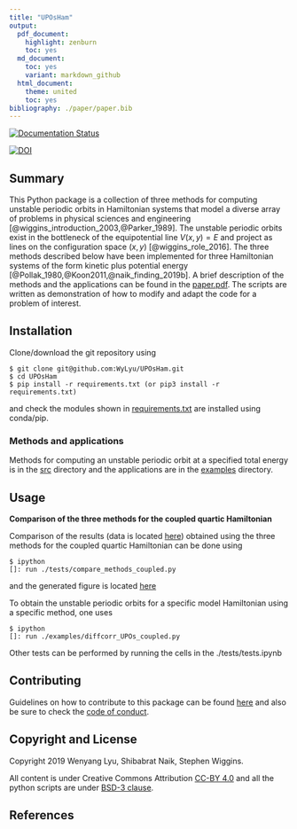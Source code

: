 ```yaml
---
title: "UPOsHam"
output:
  pdf_document:
    highlight: zenburn
    toc: yes
  md_document:
    toc: yes
    variant: markdown_github
  html_document:
    theme: united
    toc: yes
bibliography: ./paper/paper.bib
---
```


[![Documentation Status](https://readthedocs.org/projects/uposham/badge/?version=latest)](https://uposham.readthedocs.io/en/latest/?badge=latest)
      
[![DOI](https://zenodo.org/badge/DOI/10.5281/zenodo.3373396.svg)](https://doi.org/10.5281/zenodo.3373396)

## Summary

This Python package is a collection of three methods for computing unstable periodic orbits in Hamiltonian systems that model a diverse array of problems in physical sciences and engineering [@wiggins_introduction_2003,@Parker_1989]. The unstable periodic orbits exist in the bottleneck of the equipotential line $V(x,y) = E$ and project as lines on the configuration space $(x,y)$ [@wiggins_role_2016]. The three methods described below have been implemented for three Hamiltonian systems of the form kinetic plus potential energy [@Pollak_1980,@Koon2011,@naik_finding_2019b]. A brief description of the methods and the applications can be found in the [paper.pdf](https://github.com/WyLyu/UPOsHam/tree/master/paper/paper.pdf). The scripts are written as demonstration of how to modify and adapt the code for a problem of interest. 

## Installation

Clone/download the git repository using
```git
$ git clone git@github.com:WyLyu/UPOsHam.git
$ cd UPOsHam
$ pip install -r requirements.txt (or pip3 install -r requirements.txt)
```
and check the modules shown in [requirements.txt](https://github.com/WyLyu/UPOsHam/tree/master/requirements.txt) are installed using conda/pip. 

### Methods and applications

Methods for computing an unstable periodic orbit at a specified total energy is in the [src](src/) directory and the applications are in the [examples](examples/) directory.


## Usage

__Comparison of the three methods for the coupled quartic Hamiltonian__

Comparison of the results (data is located [here](https://github.com/WyLyu/UPOsHam/tree/master/data)) obtained using the three methods for the coupled quartic Hamiltonian can be done using

```
$ ipython
[]: run ./tests/compare_methods_coupled.py
```
and the generated figure is located [here](tests/comparison_coupled.pdf)

To obtain the unstable periodic orbits for a specific model Hamiltonian using a specific method, one uses

```
$ ipython
[]: run ./examples/diffcorr_UPOs_coupled.py
```

Other tests can be performed by running the cells in the ./tests/tests.ipynb

## Contributing

Guidelines on how to contribute to this package can be found  [here](https://github.com/WyLyu/UPOsHam/blob/master/docs/contributing.md) and also be sure to check the [code of conduct](https://github.com/WyLyu/UPOsHam/blob/master/CODE_OF_CONDUCT.md).


## Copyright and License
Copyright 2019 Wenyang Lyu, Shibabrat Naik, Stephen Wiggins. 

All content is under Creative Commons Attribution [CC-BY 4.0](https://creativecommons.org/licenses/by/4.0/legalcode.txt) and all the python scripts are under [BSD-3 clause](https://github.com/WyLyu/UPOsHam/blob/master/LICENSE).

## References






